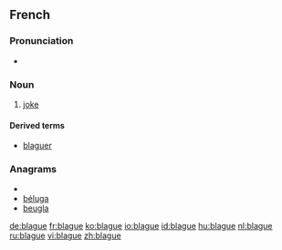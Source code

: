 ==French==

===Pronunciation===
* {{audio|Fr-blague.ogg|Audio}}

===Noun===
{{fr-noun|f}}

# [[joke]]

====Derived terms====
*[[blaguer]]

===Anagrams===
* {{alphagram|abeglu}}
* [[béluga#French|béluga]]
* [[beugla#French|beugla]]

[[de:blague]]
[[fr:blague]]
[[ko:blague]]
[[io:blague]]
[[id:blague]]
[[hu:blague]]
[[nl:blague]]
[[ru:blague]]
[[vi:blague]]
[[zh:blague]]